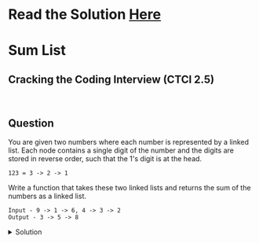 # Read the Solution [Here](https://quastor.org/cracking-the-coding-interview/linked-lists/sum-list)

# Sum List

## Cracking the Coding Interview (CTCI 2.5)

<br />

## Question

You are given two numbers where each number is represented by a linked list. Each node contains a single digit of the number and the digits are stored in reverse order, such that the 1's digit is at the head.

```
123 = 3 -> 2 -> 1
```

Write a function that takes these two linked lists and returns the sum of the numbers as a linked list.

```
Input - 9 -> 1 -> 6, 4 -> 3 -> 2
Output - 3 -> 5 -> 8
```

<details>
  <summary>Solution</summary>


This question can get extremely tricky with edge cases if we're not careful. Some edge cases include carry overs, numbers of different length, or one (or both) of the linked lists being `None`.

<br />

A very elegant solution that deals with all of these edge cases is if you create a new linked list that represents the sum. Initiate the first node in the sum to have a value of `0` and check if `l1` is currently pointing to a node. If it is, add the value for `l1`'s node to our `newNode` and set the `l1` pointer to the next node in that first number's linked list. Then, we check if `l2` is pointing at a node. If it is, we add the value for `l2`'s node to `newNode`. Now, we have to make sure that our `newNode`'s sum is less than 10. Remember that each node represents a single digit.

<br />

If `newNode`'s value is greater than 9, we will have a `carryOver` boolean that we'll set to True. This will tell us to increment the next node in our sum by 1. We can now decrement `newNode`'s value by 10.

<br />

Now, we continue on doing the same as long as either

- `l1` is pointing at a node
- `l2` is pointing at a node
- `carryOver` is True

```python
class Node:
    def __init__(self, val):
        self.val = val
        self.next = None

def sumList(l1, l2):
    sumList = Node(None)
    cur = sumList
    carryOver = False

    while l1 or l2 or carryOver:
        newNode = Node(0)

        if l1:
            newNode.val += l1.val
            l1 = l1.next

        if l2:
            newNode.val += l2.val
            l2 = l2.next

        if carryOver:
            newNode.val += 1
            carryOver = False

        if newNode.val > 9:
            carryOver = True
            newNode.val -= 10

        cur.next = newNode
        cur = cur.next

    return sumList.next
```

The time complexity is $$O(n)$$ and the space complexity is $$O(n)$$.

</details>

